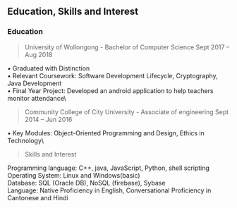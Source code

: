 ## Education, Skills and Interest
 
### Education

>University of Wollongong - Bachelor of Computer Science Sept 2017 – Aug 2018

• Graduated with Distinction\
• Relevant Coursework: Software Development Lifecycle, Cryptography, Java Development\
• Final Year Project: Developed an android application to help teachers monitor attendance\
>Community College of City University - Associate of engineering Sept 2014 – Jun 2016

• Key Modules: Object-Oriented Programming and Design, Ethics in Technology\

>Skills and Interest

Programming language: C++, java, JavaScript, Python, shell scripting\
Operating System: Linux and Windows(basic)\
Database: SQL (Oracle DB), NoSQL (firebase), Sybase\
Language: Native Proficiency in English, Conversational Proficiency in Cantonese and Hindi